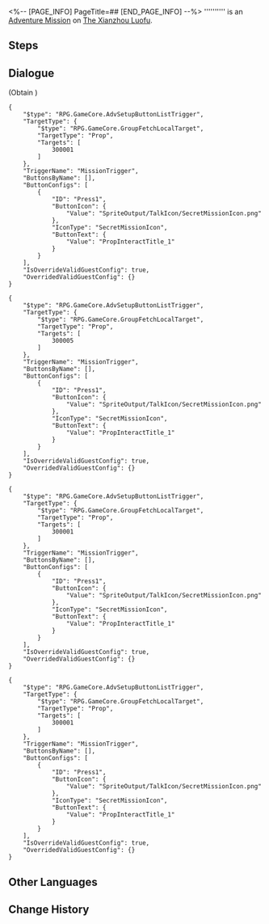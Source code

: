 <%-- [PAGE_INFO]
PageTitle=##
[END_PAGE_INFO] --%>
{{Stub|Dialogue.}}
{{Mission Infobox
|id            = 4040259
|title         = 
|image         = <!--Mission .png-->
|type          = Adventure
|event_name    = 
|chapter       = 
|requirements  = [[Trailblaze Continuance]] ''[[Sojourners' Ghastly Reverie]]'' completed
|summary       = <!--official mission summary from Fate's Atlas-->
|characters    = Trailblazer
|startLocation = [[The Xianzhou Luofu]] - [[Fyxestroll Garden]]
|world         = The Xianzhou Luofu
|area          = Fyxestroll Garden
|prev          = 
|next          = 
|rewards       = 
}}
'''''''''' is an [[Adventure Mission]] on [[The Xianzhou Luofu]].

==Steps==


<!--
==Gameplay Notes==

--><!--
==Trial Character==

-->
==Dialogue==
{{Stub Dialogue}}

;(Obtain {{Item|Praise of High Morals|20|x=1}})
<pre>{
	"$type": "RPG.GameCore.AdvSetupButtonListTrigger",
	"TargetType": {
		"$type": "RPG.GameCore.GroupFetchLocalTarget",
		"TargetType": "Prop",
		"Targets": [
			300001
		]
	},
	"TriggerName": "MissionTrigger",
	"ButtonsByName": [],
	"ButtonConfigs": [
		{
			"ID": "Press1",
			"ButtonIcon": {
				"Value": "SpriteOutput/TalkIcon/SecretMissionIcon.png"
			},
			"IconType": "SecretMissionIcon",
			"ButtonText": {
				"Value": "PropInteractTitle_1"
			}
		}
	],
	"IsOverrideValidGuestConfig": true,
	"OverridedValidGuestConfig": {}
}</pre>

<pre>{
	"$type": "RPG.GameCore.AdvSetupButtonListTrigger",
	"TargetType": {
		"$type": "RPG.GameCore.GroupFetchLocalTarget",
		"TargetType": "Prop",
		"Targets": [
			300005
		]
	},
	"TriggerName": "MissionTrigger",
	"ButtonsByName": [],
	"ButtonConfigs": [
		{
			"ID": "Press1",
			"ButtonIcon": {
				"Value": "SpriteOutput/TalkIcon/SecretMissionIcon.png"
			},
			"IconType": "SecretMissionIcon",
			"ButtonText": {
				"Value": "PropInteractTitle_1"
			}
		}
	],
	"IsOverrideValidGuestConfig": true,
	"OverridedValidGuestConfig": {}
}</pre>

<pre>{
	"$type": "RPG.GameCore.AdvSetupButtonListTrigger",
	"TargetType": {
		"$type": "RPG.GameCore.GroupFetchLocalTarget",
		"TargetType": "Prop",
		"Targets": [
			300001
		]
	},
	"TriggerName": "MissionTrigger",
	"ButtonsByName": [],
	"ButtonConfigs": [
		{
			"ID": "Press1",
			"ButtonIcon": {
				"Value": "SpriteOutput/TalkIcon/SecretMissionIcon.png"
			},
			"IconType": "SecretMissionIcon",
			"ButtonText": {
				"Value": "PropInteractTitle_1"
			}
		}
	],
	"IsOverrideValidGuestConfig": true,
	"OverridedValidGuestConfig": {}
}</pre>
<pre>{
	"$type": "RPG.GameCore.AdvSetupButtonListTrigger",
	"TargetType": {
		"$type": "RPG.GameCore.GroupFetchLocalTarget",
		"TargetType": "Prop",
		"Targets": [
			300001
		]
	},
	"TriggerName": "MissionTrigger",
	"ButtonsByName": [],
	"ButtonConfigs": [
		{
			"ID": "Press1",
			"ButtonIcon": {
				"Value": "SpriteOutput/TalkIcon/SecretMissionIcon.png"
			},
			"IconType": "SecretMissionIcon",
			"ButtonText": {
				"Value": "PropInteractTitle_1"
			}
		}
	],
	"IsOverrideValidGuestConfig": true,
	"OverridedValidGuestConfig": {}
}</pre>
{{Dialogue End}}

==Other Languages==
{{Other Languages
|en   = 
|zhs  = 
|zht  = 
|ja   = 
|ko   = 
|es   = 
|fr   = 
|ru   = 
|th   = 
|vi   = 
|de   = 
|id   = 
|pt   = 
}}

==Change History==
{{Change History|1.5}}
